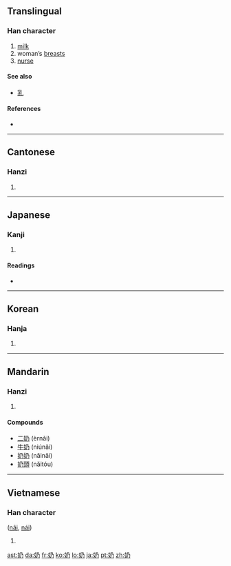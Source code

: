 {{also|嬭}}
==Translingual==

===Han character===
{{Han char|rn=38|rad=女|as=02|sn=5|four=4742<sub>7</sub>|canj=女弓竹尸 (VNHS)|ids=⿰[[女]][[乃]]}}

# [[milk]]
# woman’s [[breast]]s
# [[nurse]]

====See also====
* [[乳]]

====References====
* {{Han ref|kx=0255.021|dkj=06043|dj=0518.030|hdz=21024.060|uh=5976|ud=22902|bh=A5A4|bd=42404}}

----

==Cantonese==

===Hanzi===
{{yue-hanzi|jyut=|y=naai5}}

# {{defn|Cantonese|sort=女02}}

----

==Japanese==

===Kanji===
{{ja-kanji|grade=|rs=女02}}

# {{defn|Japanese}}

====Readings====
* {{ja-readings|on=[[だい]] (dai), [[ね]] (ne), [[ない]] (nai)|kun=[[ちち]] (chichi), [[はぐくむ]] (hagukumu)}}

----

==Korean==

===Hanja===
{{ko-hanja|hangeul=내|rv=nae|mr=nae}}

# {{defn|Korean|sort=女02}}

----

==Mandarin==

===Hanzi===
{{cmn-hanzi|pin=[[nǎi]] ([[nai3]])|wg=nai<sup>3</sup>}}

# {{defn|Mandarin|sort=女02}}

====Compounds====
*[[二奶]] (èrnǎi)
*[[牛奶]] (niúnăi)
*[[奶奶]] (nǎinǎi)
*[[奶頭]] (nǎitóu)

----

==Vietnamese==

===Han character===
{{infl|vi|han character|sc=Hant}}{{vi-attention|may need inflection template}} ([[nãi]], [[nái]])

# {{defn|Vietnamese}}

[[ast:奶]]
[[da:奶]]
[[fr:奶]]
[[ko:奶]]
[[lo:奶]]
[[ja:奶]]
[[pt:奶]]
[[zh:奶]]
